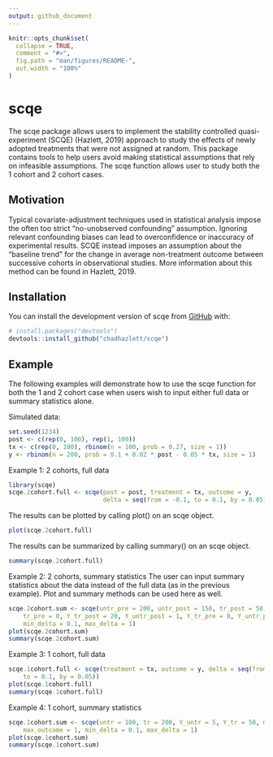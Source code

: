```yaml
---
output: github_document
---
```


<!-- README.md is generated from README.Rmd. Please edit that file -->

```r
knitr::opts_chunk$set(
  collapse = TRUE,
  comment = "#>",
  fig.path = "man/figures/README-",
  out.width = "100%"
)
```
# scqe

<!-- badges: start -->
<!-- badges: end -->

The scqe package allows users to implement the stability controlled quasi-experiment (SCQE) (Hazlett, 2019) approach to study the effects of newly adopted treatments that were not assigned at random. This package contains tools to help users avoid making statistical assumptions that rely on infeasible assumptions. The scqe function allows user to study both the 1 cohort and 2 cohort cases.

## Motivation
Typical covariate-adjustment techniques used in statistical analysis impose the often too strict "no-unobserved confounding" assumption. Ignoring relevant confounding biases can lead to overconfidence or inaccuracy of experimental results. SCQE instead imposes an assumption about the "baseline trend" for the change in average non-treatment outcome between successive cohorts in observational studies. More information about this method can be found in Hazlett, 2019.

## Installation


You can install the development version of scqe from [GitHub](https://github.com/) with:

``` r
# install.packages("devtools")
devtools::install_github("chadhazlett/scqe")
```
## Example
The following examples will demonstrate how to use the scqe function for both the 1 and 2 cohort case when users wish to input either full data or summary statistics alone.

Simulated data:

```r
set.seed(1234)
post <- c(rep(0, 100), rep(1, 100))
tx <- c(rep(0, 100), rbinom(n = 100, prob = 0.27, size = 1))
y <- rbinom(n = 200, prob = 0.1 + 0.02 * post - 0.05 * tx, size = 1)
```

Example 1: 2 cohorts, full data

```r
library(scqe)
scqe.2cohort.full <- scqe(post = post, treatment = tx, outcome = y, 
                          delta = seq(from = -0.1, to = 0.1, by = 0.05))
```

The results can be plotted by calling plot() on an scqe object.
```r
plot(scqe.2cohort.full)
```

The results can be summarized by calling summary() on an scqe object.

```r
summary(scqe.2cohort.full)
```

Example 2: 2 cohorts, summary statistics
The user can input summary statistics about the data instead of the full data (as in the previous example). Plot and summary methods can be used here as well.

```r
scqe.2cohort.sum <- scqe(untr_pre = 200, untr_post = 150, tr_post = 50, 
    tr_pre = 0, Y_tr_post = 20, Y_untr_post = 1, Y_tr_pre = 0, Y_untr_pre = 5, 
    min_delta = 0.1, max_delta = 1)
plot(scqe.2cohort.sum)
summary(scqe.2cohort.sum)
```

Example 3: 1 cohort, full data

```r
scqe.1cohort.full <- scqe(treatment = tx, outcome = y, delta = seq(from = -0.1, 
    to = 0.1, by = 0.05))
plot(scqe.1cohort.full)
summary(scqe.1cohort.full)
```

Example 4: 1 cohort, summary statistics

```r
scqe.1cohort.sum <- scqe(untr = 100, tr = 200, Y_untr = 5, Y_tr = 50, min_outcome = 0.1, 
    max_outcome = 1, min_delta = 0.1, max_delta = 1)
plot(scqe.1cohort.sum)
summary(scqe.1cohort.sum)
```

